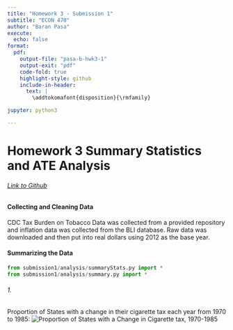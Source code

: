 ```yaml
---
title: "Homework 3 - Submission 1"
subtitle: "ECON 470"
author: "Baran Pasa"
execute:
  echo: false
format:
  pdf:
    output-file: "pasa-b-hwk3-1"
    output-exit: "pdf"
    code-fold: true
    highlight-style: github
    include-in-header:
      text: |
        \addtokomafont{disposition}{\rmfamily}

jupyter: python3

---
```


# Homework 3 Summary Statistics and ATE Analysis 

###### [Link to Github](https://github.com/BaranPasa2/homework3)

#### Collecting and Cleaning Data

CDC Tax Burden on Tobacco Data was collected from a provided repository and inflation data was collected from the BLI database. Raw data was downloaded and then put into real dollars using 2012 as the base year.  


#### Summarizing the Data
```python
from submission1/analysis/summaryStats.py import *
from submission1/analysis/summary.py import *
```

###### 1. 
Proportion of States with a change in their cigarette tax each year from 1970 to 1985:
![Proportion of States with a Change in Cigarette tax, 1970-1985](cigarette_tax_changes_1970_1985.png){fig-align="left"}